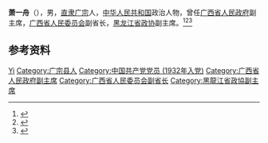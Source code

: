 '''萧一舟'''（{{bd|1909年||1987年|6月12日}}），男，[[直隶|直隶]][[广宗|广宗]]人，[[中华人民共和国|中华人民共和国]]政治人物，曾任[[广西省人民政府|广西省人民政府]]副主席，[[广西省人民委员会|广西省人民委员会]]副省长，[[黑龙江省政协|黑龙江省政协]]副主席。<ref>{{Cite book|title=中国共产党人名大辞典|author=盛平主编|publisher=中国国际广播出版社|year=1991|isbn=|location=北京|pages=}}</ref><ref>{{Cite book|title=中国抗日战争人物大词典|author=刘景泉主编; 沈久泉, 王凯捷, 李卓副主编|publisher=天津大学出版社|year=1999|isbn=|location=|pages=}}</ref><ref>{{Cite book|title=中华人民共和国职官志|author=何虎生, 李耀东, 向常福主编|publisher=中国社会出版社|year=2003|isbn=9787800883934|location=北京|pages=}}</ref>

== 参考资料 ==
{{reflist}}

{{中国人物小作品}}

{{Authority control}}
{{DEFAULTSORT:Xiao萧}}
[[Category:萧姓|Yi]]
[[Category:广宗县人|Category:广宗县人]]
[[Category:中国共产党党员_(1932年入党)|Category:中国共产党党员 (1932年入党)]]
[[Category:广西省人民政府副主席|Category:广西省人民政府副主席]]
[[Category:广西省人民委员会副省长|Category:广西省人民委员会副省长]]
[[Category:黑龍江省政協副主席|Category:黑龍江省政協副主席]]